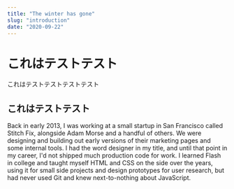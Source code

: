 ```yaml
---
title: "The winter has gone"
slug: "introduction"
date: "2020-09-22"
---
```


# これはテストテスト

これはテストテストテストテスト

## これはテストテスト

Back in early 2013, I was working at a small startup in San Francisco called Stitch Fix, alongside Adam Morse and a handful of others. We were designing and building out early versions of their marketing pages and some internal tools. I had the word designer in my title, and until that point in my career, I'd not shipped much production code for work. I learned Flash in college and taught myself HTML and CSS on the side over the years, using it for small side projects and design prototypes for user research, but had never used Git and knew next-to-nothing about JavaScript.
